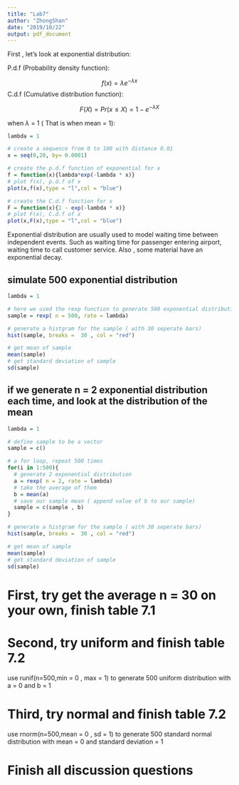 ```yaml
---
title: "Lab7"
author: "ZhongShan"
date: "2019/10/22"
output: pdf_document
---
```




First , let's look at exponential distribution:

P.d.f (Probability density function):

$$f(x) =  \lambda e^{-\lambda x}$$
C.d.f (Cumulative distribution function):

$$F(X) = Pr(x \leq X) =  1- e^{- \lambda X}$$

when $\lambda$ = 1 ( That is when mean = 1):

```r
lambda = 1

# create a sequence from 0 to 100 with distance 0.01
x = seq(0,20, by= 0.0001)

# create the p.d.f function of exponential for x
f = function(x){lambda*exp(-lambda * x)}
# plot f(x), p.d.f of x
plot(x,f(x),type = "l",col = "blue")

# create the C.d.f function for x
F = function(x){1 - exp(-lambda * x)}
# plot F(x), C.d.f of x
plot(x,F(x),type = "l",col = "blue")

```

Exponential distribution are usually used to model waiting time between independent events. Such as waiting time for passenger entering airport, waiting time to call customer service. Also , some material have an exponential decay. 
 

## simulate 500 exponential distribution

```r
lambda = 1

# here we used the rexp function to generate 500 exponential distribution
sample = rexp( n = 500, rate = lambda)

# generate a histgram for the sample ( with 30 seperate bars)
hist(sample, breaks =  30 , col = "red")

# get mean of sample
mean(sample)
# get standard deviation of sample
sd(sample)

```


## if we generate n = 2 exponential distribution each time, and look at the distribution of the mean 

```r
lambda = 1

# define sample to be a vector
sample = c()

# a for loop, repeat 500 times
for(i in 1:500){
  # generate 2 exponential distribution
  a = rexp( n = 2, rate = lambda)
  # take the average of them
  b = mean(a)
  # save our sample mean ( append value of b to our sample)
  sample = c(sample , b)
}

# generate a histgram for the sample ( with 30 seperate bars)
hist(sample, breaks =  30 , col = "red")

# get mean of sample
mean(sample)
# get standard deviation of sample
sd(sample)

```

# First, try get the average n = 30 on your own, finish table 7.1

# Second, try uniform and finish table 7.2

use runif(n=500,min = 0 , max = 1) to generate 500 uniform distribution with a = 0 and b = 1 

# Third, try normal and finish table 7.2

use rnorm(n=500,mean = 0 , sd = 1) to generate 500 standard normal distribution with mean = 0 and standard deviation = 1 

# Finish all discussion questions


